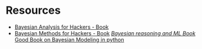 # Resources

* [Bayesian Analysis for Hackers - Book](https://github.com/CamDavidsonPilon/Probabilistic-Programming-and-Bayesian-Methods-for-Hackers)
* [Bayesian Methods for Hackers - Book](http://camdavidsonpilon.github.io/Probabilistic-Programming-and-Bayesian-Methods-for-Hackers/)
*[Bayesian reasoning and ML Book](http://web4.cs.ucl.ac.uk/staff/D.Barber/textbook/200620.pdf)
*[Good Book on Bayesian Modeling in python](https://bayesiancomputationbook.com/welcome.html)

